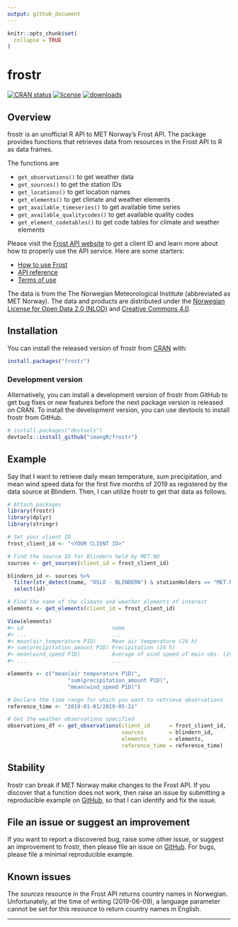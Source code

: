 ```yaml
---
output: github_document
---
```


<!-- README.md is generated from README.Rmd. Please edit that file -->

```r
knitr::opts_chunk$set(
  collapse = TRUE
)
```

# frostr

<!-- badges: start -->
[![CRAN status](https://www.r-pkg.org/badges/version/frostr)](https://cran.r-project.org/package=frostr)
[![license](https://img.shields.io/github/license/mashape/apistatus.svg?maxAge=2592000)](https://github.com/imangR/frostr/blob/master/LICENSE)
[![downloads](http://cranlogs.r-pkg.org/badges/grand-total/frostr)](https://cran.r-project.org/package=frostr)
<!-- badges: end -->

## Overview

frostr is an unofficial R API to MET Norway's Frost API. The package
provides functions that retrieves data from resources in the Frost 
API to R as data frames. 

The functions are

* `get_observations()` to get weather data
* `get_sources()` to get the station IDs
* `get_locations()` to get location names
* `get_elements()` to get climate and weather elements
* `get_available_timeseries()` to get available time series
* `get_available_qualitycodes()` to get available quality codes
* `get_element_codetables()` to get code tables for climate and weather elements

Please visit the [Frost API website](https://frost.met.no/index.html) to get a
client ID and learn more about how to properly use the API service. Here are some
starters:

* [How to use Frost](https://frost.met.no/howto.html)
* [API reference](https://frost.met.no/api.html)
* [Terms of use](https://frost.met.no/termsofuse2.html)

The data is from the The Norwegian Meteorological Institute (abbreviated as 
MET Norway). The data and products are distributed under the 
[Norwegian License for Open Data 2.0 (NLOD)](https://data.norge.no/nlod/en/2.0)
and [Creative Commons 4.0](https://creativecommons.org/licenses/by/4.0/).

## Installation

You can install the released version of frostr from 
[CRAN](https://CRAN.R-project.org) with:

```r
install.packages("frostr")
```

### Development version

Alternatively, you can install a development version of frostr from GitHub
to get bug fixes or new features before the next package version is released 
on CRAN. To install the development version, you can use devtools to install
frostr from GitHub.

```r
# install.packages("devtools")
devtools::install_github("imangR/frostr")
```

## Example

Say that I want to retrieve daily mean temperature, sum precipitation, and 
mean wind speed data for the first five months of 2019 as registered by the
data source at Blindern. Then, I can utilize frostr to get that 
data as follows.

```r
# Attach packages
library(frostr)
library(dplyr)
library(stringr)

# Set your client ID
frost_client_id <- "<YOUR CLIENT ID>"

# Find the source ID for Blindern held by MET.NO
sources <- get_sources(client_id = frost_client_id)

blindern_id <- sources %>%
  filter(str_detect(name, "OSLO - BLINDERN") & stationHolders == "MET.NO") %>% 
  select(id)

# Find the name of the climate and weather elements of interest
elements <- get_elements(client_id = frost_client_id)

View(elements)
#> id                            name                                      units
#> ...                           ...                                       ...
#> mean(air_temperature P1D)     Mean air temperature (24 h)               degC
#> sum(precipitation_amount P1D) Precipitation (24 h)                      mm
#> mean(wind_speed P1D)          Average of wind speed of main obs. (24 h) m/s
#> ...                           ...                                       ...

elements <- c("mean(air temperature P1D)",
                   "sum(precipitation_amount P1D)",
                   "mean(wind_speed P1D)")

# Declare the time range for which you want to retrieve observations
reference_time <- "2019-01-01/2019-05-31"

# Get the weather observations specified
observations_df <- get_observations(client_id      = frost_client_id,
                                    sources        = blindern_id,
                                    elements       = elements,
                                    reference_time = reference_time)

```

## Stability

frostr can break if MET Norway make changes to the Frost API. If you discover 
that a function does not work, then raise an issue by submitting
a reproducible example on [GitHub](https://github.com/imangR/frostr/issues),
so that I can identify and fix the issue.

## File an issue or suggest an improvement

If you want to report a discovered bug, raise some other issue, or suggest an
improvement to frostr, then please file an issue on [GitHub](https://github.com/imangR/frostr/issues).
For bugs, please file a minimal reproducible example.

## Known issues

The *sources* resource in the Frost API returns country names in Norwegian.
Unfortunately, at the time of writing (2019-06-09), a language parameter 
cannot be set for this resource to return country names in English.

---
